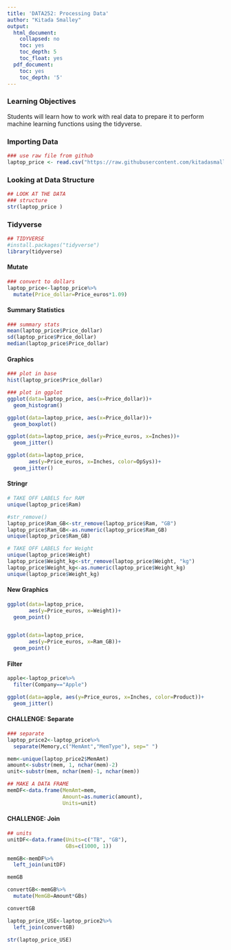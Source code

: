 ```yaml
---
title: 'DATA252: Processing Data'
author: "Kitada Smalley"
output:
  html_document:
    collapsed: no
    toc: yes
    toc_depth: 5
    toc_float: yes
  pdf_document:
    toc: yes
    toc_depth: '5'
---
```


### Learning Objectives

Students will learn how to work with real data to prepare it to perform machine learning functions using the tidyverse. 


### Importing Data

```r
### use raw file from github
laptop_price <- read.csv("https://raw.githubusercontent.com/kitadasmalley/DATA252/main/Data/laptop_price.csv")

```

### Looking at Data Structure

```r
## LOOK AT THE DATA
### structure
str(laptop_price )
```

### Tidyverse

```r
## TIDYVERSE
#install.packages("tidyverse")
library(tidyverse)

```

#### Mutate

```r
### convert to dollars
laptop_price<-laptop_price%>%
  mutate(Price_dollar=Price_euros*1.09)
```

#### Summary Statistics

```r
### summary stats
mean(laptop_price$Price_dollar)
sd(laptop_price$Price_dollar)
median(laptop_price$Price_dollar)
```

#### Graphics

```r
### plot in base
hist(laptop_price$Price_dollar)

### plot in ggplot
ggplot(data=laptop_price, aes(x=Price_dollar))+
  geom_histogram()

ggplot(data=laptop_price, aes(x=Price_dollar))+
  geom_boxplot()

ggplot(data=laptop_price, aes(y=Price_euros, x=Inches))+
  geom_jitter()

ggplot(data=laptop_price, 
       aes(y=Price_euros, x=Inches, color=OpSys))+
  geom_jitter()
```

#### Stringr

```r
# TAKE OFF LABELS for RAM
unique(laptop_price$Ram)

#str_remove()
laptop_price$Ram_GB<-str_remove(laptop_price$Ram, "GB")
laptop_price$Ram_GB<-as.numeric(laptop_price$Ram_GB)
unique(laptop_price$Ram_GB)

# TAKE OFF LABELS for Weight
unique(laptop_price$Weight)
laptop_price$Weight_kg<-str_remove(laptop_price$Weight, "kg")
laptop_price$Weight_kg<-as.numeric(laptop_price$Weight_kg)
unique(laptop_price$Weight_kg)

```

#### New Graphics

```r
ggplot(data=laptop_price, 
       aes(y=Price_euros, x=Weight))+
  geom_point()


ggplot(data=laptop_price, 
       aes(y=Price_euros, x=Ram_GB))+
  geom_point()
```

#### Filter

```r
apple<-laptop_price%>%
  filter(Company=="Apple")

ggplot(data=apple, aes(y=Price_euros, x=Inches, color=Product))+
  geom_jitter()

```

#### CHALLENGE: Separate

```r
### separate
laptop_price2<-laptop_price%>%
  separate(Memory,c("MemAmt","MemType"), sep=" ")

mem<-unique(laptop_price2$MemAmt)
amount<-substr(mem, 1, nchar(mem)-2)
unit<-substr(mem, nchar(mem)-1, nchar(mem))

## MAKE A DATA FRAME
memDF<-data.frame(MemAmt=mem, 
                  Amount=as.numeric(amount), 
                  Units=unit)


```

#### CHALLENGE: Join

```r
## units
unitDF<-data.frame(Units=c("TB", "GB"), 
                   GBs=c(1000, 1))

memGB<-memDF%>%
  left_join(unitDF)

memGB

convertGB<-memGB%>%
  mutate(MemGB=Amount*GBs)

convertGB

laptop_price_USE<-laptop_price2%>%
  left_join(convertGB)

str(laptop_price_USE)
```

